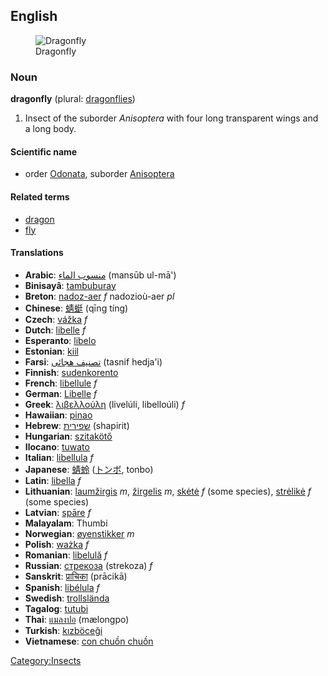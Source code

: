 ==English==
{{Wikipedia}}
[[Image:DragonflyFLu.jpg|thumb|Dragonfly]]
===Noun===
'''dragonfly''' (plural: [[dragonflies]])

# Insect of the suborder ''Anisoptera'' with four long transparent wings and a long body.

====Scientific name====
*order [[Odonata]], suborder [[Anisoptera]]

====Related terms====
*[[dragon]]
*[[fly]]

====Translations====
*'''Arabic''': [[منسوب الماء]] (mansūb ul-mā')
*'''Binisayâ''': [[tambuburay]]
*'''Breton''': [[nadoz-aer]] ''f'' nadozioù-aer ''pl''
*'''Chinese''': [[蜻蜓]] (qīng tíng)
*'''Czech''': [[vážka]] ''f''
*'''Dutch''': [[libelle]] ''f''
*'''Esperanto''': [[libelo]]
*'''Estonian''': [[kiil]]
*'''Farsi''': [[تصنيف هجائی]] (tasnif hedja'i)
*'''Finnish''': [[sudenkorento]]
*'''French''': [[libellule]] ''f''
*'''German''': [[Libelle]] ''f''
*'''Greek''': [[λιβελλούλη]] (livelúli, libelloúli) ''f''
*'''Hawaiian''': [[pinao]]
*'''Hebrew''': [[שפירית]] (shapirit)
*'''Hungarian''': [[szitakötő]]
*'''Ilocano''': [[tuwato]]
*'''Italian''': [[libellula]] ''f''
*'''Japanese''': [[蜻蛉]] ([[トンボ]], tonbo)
*'''Latin''': [[libella]] ''f''
*'''Lithuanian''': [[laumžirgis]] ''m'', [[žirgelis]] ''m'', [[skėtė]] ''f'' (some species), [[strėlikė]] ''f'' (some species)
*'''Latvian''': [[spāre]] ''f''
*'''Malayalam''': Thumbi
*'''Norwegian''': [[øyenstikker]] ''m''
*'''Polish''': [[ważka]] ''f''
*'''Romanian''': [[libelulă]] ''f''
*'''Russian''': [[стрекоза]] (strekoza) ''f''
*'''Sanskrit''': [[प्राचिका]] (prācikā)
*'''Spanish''': [[libélula]] ''f''
*'''Swedish''': [[trollslända]]
*'''Tagalog''': [[tutubi]]
*'''Thai''': [[แมลงปอ]] (mælongpo)
*'''Turkish''': [[kızböceği]]
*'''Vietnamese''': [[con chuồn chuồn]]

[[Category:Insects]]